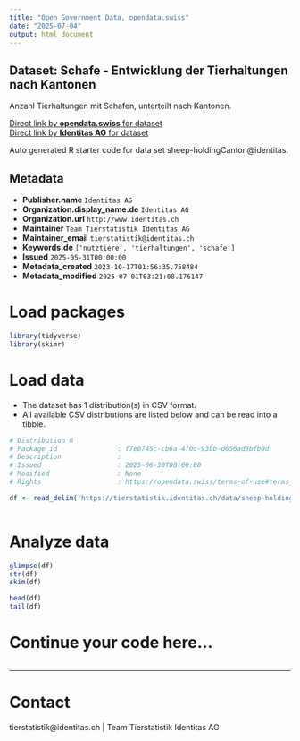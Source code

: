 ```yaml
---
title: "Open Government Data, opendata.swiss"
date: "2025-07-04"
output: html_document
---
```


## Dataset: Schafe - Entwicklung der Tierhaltungen nach Kantonen

Anzahl Tierhaltungen mit Schafen, unterteilt nach Kantonen. 

[Direct link by **opendata.swiss** for dataset](https://opendata.swiss/de/dataset/schafe-entwicklung-der-tierhaltungen-nach-kantonen)<br>
[Direct link by **Identitas AG** for dataset](https://tierstatistik.identitas.ch/)

Auto generated R starter code for data set sheep-holdingCanton@identitas.

## Metadata

- **Publisher.name** `Identitas AG`
- **Organization.display_name.de** `Identitas AG`
- **Organization.url** `http://www.identitas.ch`
- **Maintainer** `Team Tierstatistik Identitas AG`
- **Maintainer_email** `tierstatistik@identitas.ch`
- **Keywords.de** `['nutztiere', 'tierhaltungen', 'schafe']`
- **Issued** `2025-05-31T00:00:00`
- **Metadata_created** `2023-10-17T01:56:35.758484`
- **Metadata_modified** `2025-07-01T03:21:08.176147`


# Load packages

```r

library(tidyverse)
library(skimr)

```

# Load data

-   The dataset has 1 distribution(s) in CSV format.
-   All available CSV distributions are listed below and can be read into a tibble.

```r

# Distribution 0
# Package_id               : f7e0745c-cb6a-4f0c-93bb-d656ad9bfb0d
# Description              : 
# Issued                   : 2025-06-30T00:00:00
# Modified                 : None
# Rights                   : https://opendata.swiss/terms-of-use#terms_by

df <- read_delim('https://tierstatistik.identitas.ch/data/sheep-holdingCanton.csv')



```

# Analyze data

```r

glimpse(df)
str(df)
skim(df)

head(df)
tail(df)

```

# Continue your code here...

```r

```

------------------------------------------------------------------------

# Contact

tierstatistik@identitas.ch | Team Tierstatistik Identitas AG
